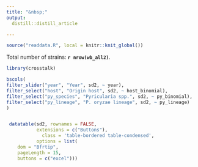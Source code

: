 ```yaml
---
title: "&nbsp;"
output:
  distill::distill_article

---
```



```r
source("readdata.R", local = knitr::knit_global())

```


Total number of strains: **`r nrow(wb_all2)`**. 

```r
library(crosstalk)

bscols(
filter_slider("year", "Year", sd2, ~ year),
filter_select("host", "Origin host", sd2, ~ host_binomial),
filter_select("py_species", "Pyricularia spp.", sd2, ~ py_binomial),
filter_select("py_lineage", "P. oryzae lineage", sd2, ~ py_lineage)
)


 datatable(sd2, rownames = FALSE,
           extensions = c("Buttons"),
             class = 'table-bordered table-condensed',
           options = list(
    dom = "Bfrtip", 
    pageLength = 15,
    buttons = c("excel")))
           


```




